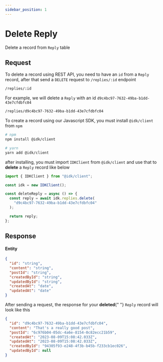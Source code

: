 ```yaml
---
sidebar_position: 1
---
```


# Delete Reply


Delete a record from `Reply` table

## Request

<Tabs>
  <TabItem value="rest_api" label="REST API" default>
  To delete a record using REST API, you need to have an <code>id</code> from a <code>Reply</code> record, after that send a <code>DELETE</code> request to <code>/replies/:id</code> endpoint

```md title="[DELETE]"
/replies/:id
```

For example, we will delete a <code>Reply</code> with an id <code>d9c4bc97-7632-49ba-b1dd-43e7cfdbfc04</code>

```md title="[DELETE]"
/replies/d9c4bc97-7632-49ba-b1dd-43e7cfdbfc04
```

  </TabItem>
  <TabItem value="js_sdk" label="Javascript SDK">
  To create a record using our Javascript SDK, you must install <code>@idk/client</code> from <code>npm</code>

```bash
# npm
npm install @idk/client

# yarn
yarn add @idk/client
```

after installing, you must import <code>IDKClient</code> from <code>@idk/client</code> and use that to **delete** a <code>Reply</code> record like below

```javascript
import { IDKClient } from "@idk/client";

const idk = new IDKClient();

const deleteReply = async () => {
  const reply = await idk.replies.delete(
    "d9c4bc97-7632-49ba-b1dd-43e7cfdbfc04"
  );

  return reply;
};
```

  </TabItem>
</Tabs>

## Response

<BrowserWindow url="/replies/d9c4bc97-7632-49ba-b1dd-43e7cfdbfc04">
  <h4>Entity</h4>

```json
{
  "id": "string",
  "content": "string",
  "postId": "string",
  "createdById": "string",
  "updatedById": "string",
  "createdAt": "date",
  "updatedAt": "date"
}
```

<p>
  After sending a request, the response for your <b>deleted</b>{" "}
  <code>Reply</code> record will look like this
</p>

```json
{
  "id": "d9c4bc97-7632-49ba-b1dd-43e7cfdbfc04",
  "content": "That's a really good post",
  "postId": "6c976b04-05dc-4a6e-8154-0c82ecc21b59",
  "createdAt": "2023-08-09T15:08:42.033Z",
  "updatedAt": "2023-08-09T15:08:42.033Z",
  "createdById": "94305f93-e248-4f3b-b45b-f233cb1ec026",
  "updatedById": null
}
```

</BrowserWindow>
